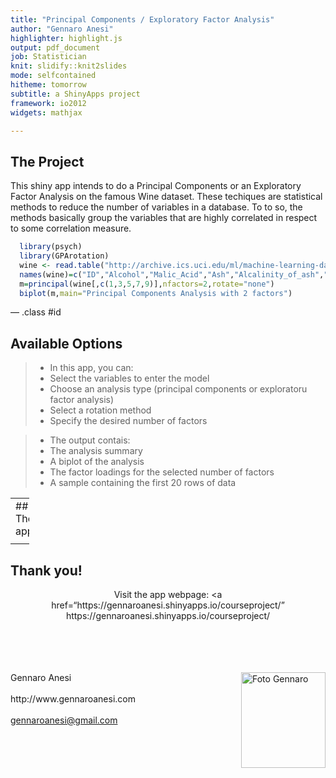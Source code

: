 ```yaml
---
title: "Principal Components / Exploratory Factor Analysis"
author: "Gennaro Anesi"
highlighter: highlight.js
output: pdf_document
job: Statistician
knit: slidify::knit2slides
mode: selfcontained
hitheme: tomorrow
subtitle: a ShinyApps project
framework: io2012
widgets: mathjax

---
```


## The Project

<!-- Center image on slide -->
<script src="http://ajax.aspnetcdn.com/ajax/jQuery/jquery-1.7.min.js"></script>
<script type='text/javascript'>
$(function() {
    $("p:has(img)").addClass('centered');
});
</script>


  This shiny app intends to do a Principal Components or an Exploratory Factor Analysis on the famous Wine dataset. 
These techiques are statistical methods to reduce the number of variables in a database. To to so, the methods basically group the variables that are highly correlated in respect to some correlation measure.

```r
  library(psych)
  library(GPArotation)
  wine <- read.table("http://archive.ics.uci.edu/ml/machine-learning-databases/wine/wine.data",sep=",")
  names(wine)=c("ID","Alcohol","Malic_Acid","Ash","Alcalinity_of_ash","Magnesium","Total_phenols","Flavanoids","Nonflavanoid_phenols","Proanthocyanins","Color_intensity","Hue","OD280_OD315_of_diluted_wines","Proline")
  m=principal(wine[,c(1,3,5,7,9)],nfactors=2,rotate="none")
  biplot(m,main="Principal Components Analysis with 2 factors")

```

--- .class #id 

## Available Options

>- In this app, you can:
  - Select the variables to enter the model
  - Choose an analysis type (principal components or exploratoru factor analysis)
  - Select a rotation method
  - Specify the desired number of factors

>- The output contais:
  - The analysis summary
  - A biplot of the analysis
  - The factor loadings for the selected number of factors
  - A sample containing the first 20 rows of data

---
## The app

<div id="centerbox" align="center">
<iframe src="https://gennaroanesi.shinyapps.io/courseproject/index.html" style="width: 100%; height: 400px;"></iframe>
</div>

---
## Thank you!

<div style="text-align:center;">Visit the app webpage: <a href="https://gennaroanesi.shinyapps.io/courseproject/"</a> https://gennaroanesi.shinyapps.io/courseproject/</div>


</br>
</br>
</br>
</br>
<img style="float: right;" title="Gennaro Anesi" src="http://www.gennaroanesi.com/site/images/articles/20140425_foto.jpg" alt="Foto Gennaro" width="135" height="153">
Gennaro Anesi 
</br>
</br>
http://www.gennaroanesi.com 
</br>
</br>
<a href="mailto:gennaroanesi@gmail.com">gennaroanesi@gmail.com</a>
